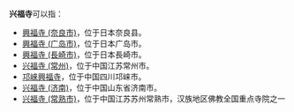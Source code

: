 '''兴福寺'''可以指：
*[[興福寺_(奈良市)|興福寺 (奈良市)]]，位于日本奈良县。
*[[興福寺_(广岛市)|興福寺 (广岛市)]]，位于日本广岛市。
*[[興福寺_(長崎市)|興福寺 (長崎市)]]，位于日本長崎市。
*[[兴福寺_(常州)|兴福寺 (常州)]]，位于中国江苏常州市。
*[[邛崍興福寺|邛崍興福寺]]，位于中国四川邛崃市。
*[[兴福寺_(济南)|兴福寺 (济南)]]，位于中国山东省济南市。
*[[兴福寺_(常熟市)|兴福寺 (常熟市)]]，位于中国江苏苏州常熟市，汉族地区佛教全国重点寺院之一
{{disambig|Cat=三字佛寺消歧義|S}}